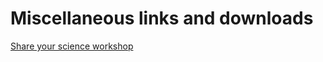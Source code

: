 # Miscellaneous links and downloads {-}

[Share your science workshop](https://rpubs.com/ahurford/972071)



